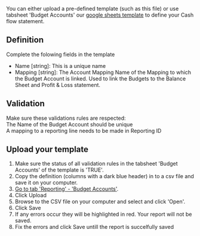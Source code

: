 
You can either upload a pre-defined template (such as this file) or use tabsheet 'Budget Accounts' our [google sheets template](/setup/template) to define your Cash flow statement.

## Definition
Complete the folowing fields in the template
- Name [string]: This is a unique name
- Mapping [string]: The Account Mapping Name of the Mapping to which the Budget Account is linked. Used to link the Budgets to the Balance Sheet and Profit & Loss statement.
 
## Validation 
Make sure these validations rules are respected:   
<Icon iconName="SkypeCheck"/> The Name of the Budget Account should be unique <br />
<Icon iconName="SkypeCheck"/> A mapping to a reporting line needs to be made in Reporting ID <br />


## Upload your template
1. Make sure the status of all validation rules in the tabsheet 'Budget Accounts' of the template is 'TRUE'.
1. Copy the definition (columns with a dark blue header) in to a csv file and save it on your computer.
1. [Go to tab 'Reporting' - 'Budget Accounts'](https://app.monitr.be/dashboard/organisations/entities/definitions/budget/accounts).
1. Click <ActionButton>Upload</ActionButton>
1. Browse to the CSV file on your computer and select and click 'Open'.
1. Click <PrimaryButton>Save</PrimaryButton>
1. If any errors occur they will be highlighted in red. Your report will not be saved.
1. Fix the errors and click <PrimaryButton>Save</PrimaryButton> untill the report is succelfully saved


